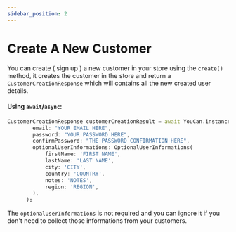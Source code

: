 ```yaml
---
sidebar_position: 2
---
```


# Create A New Customer

You can create ( sign up ) a new customer in your store using the `create()` method, it creates the customer in the store and return a `CustomerCreationResponse` which will contains all the new created user details.

#### Using `await`/`async`:

```dart
CustomerCreationResponse customerCreationResult = await YouCan.instance.customers.create(
        email: "YOUR EMAIL HERE",
        password: "YOUR PASSWORD HERE",
        confirmPassword: "THE PASSWORD CONFIRMATION HERE",
        optionalUserInformations: OptionalUserInformations(
            firstName: 'FIRST NAME',
            lastName: 'LAST NAME',
            city: 'CITY',
            country: 'COUNTRY',
            notes: 'NOTES',
            region: 'REGION',
        ),
      );
```

The `optionalUserInformations` is not required and you can ignore it if you don't need to collect those informations from your customers.
